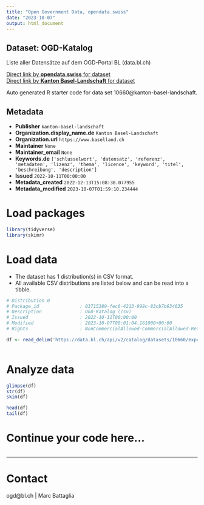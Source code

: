 ```yaml
---
title: "Open Government Data, opendata.swiss"
date: "2023-10-07"
output: html_document
---
```


## Dataset: OGD-Katalog

Liste aller Datensätze auf dem OGD-Portal BL (data.bl.ch)

[Direct link by **opendata.swiss** for dataset](https://opendata.swiss/de/dataset/ogd-katalog)<br>
[Direct link by **Kanton Basel-Landschaft** for dataset](https://data.bl.ch/explore/dataset/10660/)

Auto generated R starter code for data set 10660@kanton-basel-landschaft.

## Metadata

- **Publisher** `kanton-basel-landschaft`
- **Organization.display_name.de** `Kanton Basel-Landschaft`
- **Organization.url** `https://www.baselland.ch`
- **Maintainer** `None`
- **Maintainer_email** `None`
- **Keywords.de** `['schlusselwort', 'datensatz', 'referenz', 'metadaten', 'lizenz', 'thema', 'licence', 'keyword', 'titel', 'beschreibung', 'description']`
- **Issued** `2022-10-11T00:00:00`
- **Metadata_created** `2022-12-13T15:08:30.077955`
- **Metadata_modified** `2023-10-07T01:59:10.234444`


# Load packages

```r

library(tidyverse)
library(skimr)

```

# Load data

-   The dataset has 1 distribution(s) in CSV format.
-   All available CSV distributions are listed below and can be read into a tibble.

```r

# Distribution 0
# Package_id               : 03715389-fec6-4213-998c-83cb7b634635
# Description              : OGD-Katalog (csv)
# Issued                   : 2022-10-11T00:00:00
# Modified                 : 2023-10-07T00:01:04.161000+00:00
# Rights                   : NonCommercialAllowed-CommercialAllowed-ReferenceNotRequired

df <- read_delim('https://data.bl.ch/api/v2/catalog/datasets/10660/exports/csv')



```

# Analyze data

```r

glimpse(df)
str(df)
skim(df)

head(df)
tail(df)

```

# Continue your code here...

```r

```

------------------------------------------------------------------------

# Contact

ogd@bl.ch | Marc Battaglia
